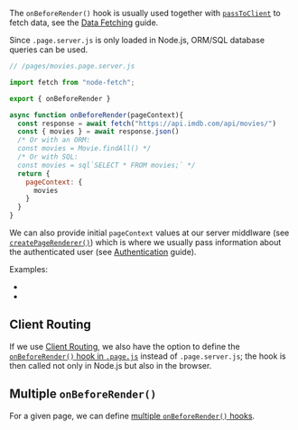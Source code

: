
The `onBeforeRender()` hook is usually used together with [`passToClient`](/passToClient) to fetch data, see the [Data Fetching](/data-fetching) guide.

Since `.page.server.js` is only loaded in Node.js, ORM/SQL database queries can be used.

```js
// /pages/movies.page.server.js

import fetch from "node-fetch";

export { onBeforeRender }

async function onBeforeRender(pageContext){
  const response = await fetch("https://api.imdb.com/api/movies/")
  const { movies } = await response.json()
  /* Or with an ORM:
  const movies = Movie.findAll() */
  /* Or with SQL:
  const movies = sql`SELECT * FROM movies;` */
  return {
    pageContext: {
      movies
    }
  }
}
```

We can also provide initial `pageContext` values at our server middlware (see [`createPageRenderer()`](/createPageRenderer))
which is where we usually pass information about the authenticated user
(see [Authentication](/auth) guide).

Examples:
- <RepoLink path='/examples/react-full/pages/star-wars/index/index.page.server.ts' />
- <RepoLink path='/examples/vue-full/pages/star-wars/index/index.page.server.ts' />

## Client Routing

If we use [Client Routing](/useClientRouter),
we also have the option to define the [`onBeforeRender()` hook in `.page.js`](/onBeforeRender-isomorphic) instead of `.page.server.js`;
the hook is then called not only in Node.js but also in the browser.

## Multiple `onBeforeRender()`

For a given page, we can define [multiple `onBeforeRender()` hooks](/onBeforeRender-multiple).

